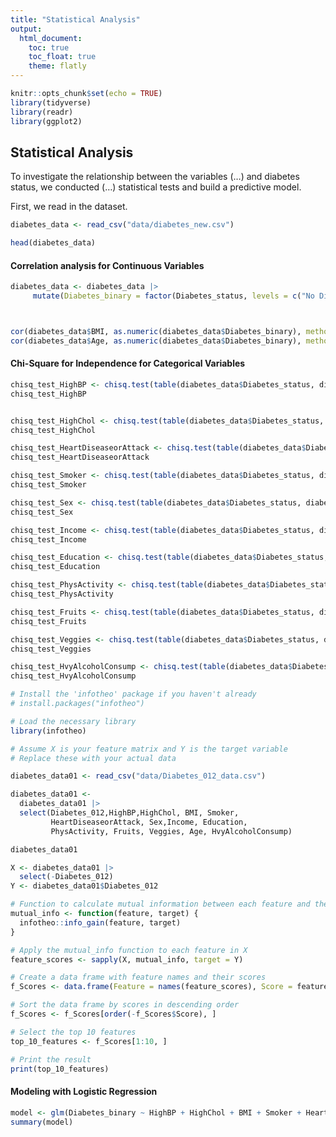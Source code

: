 ```yaml
---
title: "Statistical Analysis"
output: 
  html_document:
    toc: true
    toc_float: true
    theme: flatly
---
```

```r
knitr::opts_chunk$set(echo = TRUE)
library(tidyverse)
library(readr)
library(ggplot2)

```


## Statistical Analysis

To investigate the relationship between the variables (...) and diabetes status, we conducted (...) statistical tests and build a predictive model. 

First, we read in the dataset. 


```r
diabetes_data <- read_csv("data/diabetes_new.csv")

head(diabetes_data)
```

#### Correlation analysis for Continuous Variables
```r


diabetes_data <- diabetes_data |>
     mutate(Diabetes_binary = factor(Diabetes_status, levels = c("No Diabetes", "Diabetes"), labels = c(0, 1)))



cor(diabetes_data$BMI, as.numeric(diabetes_data$Diabetes_binary), method = "pearson") 
cor(diabetes_data$Age, as.numeric(diabetes_data$Diabetes_binary), method = "pearson") 

```

#### Chi-Square for Independence for Categorical Variables

```r


chisq_test_HighBP <- chisq.test(table(diabetes_data$Diabetes_status, diabetes_data$HighBP))
chisq_test_HighBP


chisq_test_HighChol <- chisq.test(table(diabetes_data$Diabetes_status, diabetes_data$HighChol))
chisq_test_HighChol

chisq_test_HeartDiseaseorAttack <- chisq.test(table(diabetes_data$Diabetes_status, diabetes_data$HeartDiseaseorAttack))
chisq_test_HeartDiseaseorAttack

chisq_test_Smoker <- chisq.test(table(diabetes_data$Diabetes_status, diabetes_data$Smoker))
chisq_test_Smoker

chisq_test_Sex <- chisq.test(table(diabetes_data$Diabetes_status, diabetes_data$Sex))
chisq_test_Sex

chisq_test_Income <- chisq.test(table(diabetes_data$Diabetes_status, diabetes_data$Income))
chisq_test_Income

chisq_test_Education <- chisq.test(table(diabetes_data$Diabetes_status, diabetes_data$Education))
chisq_test_Education

chisq_test_PhysActivity <- chisq.test(table(diabetes_data$Diabetes_status, diabetes_data$PhysActivity))
chisq_test_PhysActivity

chisq_test_Fruits <- chisq.test(table(diabetes_data$Diabetes_status, diabetes_data$Fruits))
chisq_test_Fruits

chisq_test_Veggies <- chisq.test(table(diabetes_data$Diabetes_status, diabetes_data$Veggies))
chisq_test_Veggies

chisq_test_HvyAlcoholConsump <- chisq.test(table(diabetes_data$Diabetes_status, diabetes_data$HvyAlcoholConsump))
chisq_test_HvyAlcoholConsump
```
```r
# Install the 'infotheo' package if you haven't already
# install.packages("infotheo")

# Load the necessary library
library(infotheo)

# Assume X is your feature matrix and Y is the target variable
# Replace these with your actual data
```


```r
diabetes_data01 <- read_csv("data/Diabetes_012_data.csv")

diabetes_data01 <- 
  diabetes_data01 |>
  select(Diabetes_012,HighBP,HighChol, BMI, Smoker, 
         HeartDiseaseorAttack, Sex,Income, Education, 
         PhysActivity, Fruits, Veggies, Age, HvyAlcoholConsump)

diabetes_data01
```


```r
X <- diabetes_data01 |>
  select(-Diabetes_012)
Y <- diabetes_data01$Diabetes_012

# Function to calculate mutual information between each feature and the target variable
mutual_info <- function(feature, target) {
  infotheo::info_gain(feature, target)
}

# Apply the mutual_info function to each feature in X
feature_scores <- sapply(X, mutual_info, target = Y)

# Create a data frame with feature names and their scores
f_Scores <- data.frame(Feature = names(feature_scores), Score = feature_scores)

# Sort the data frame by scores in descending order
f_Scores <- f_Scores[order(-f_Scores$Score), ]

# Select the top 10 features
top_10_features <- f_Scores[1:10, ]

# Print the result
print(top_10_features)

```


#### Modeling with Logistic Regression

```r
model <- glm(Diabetes_binary ~ HighBP + HighChol + BMI + Smoker + HeartDiseaseorAttack + Sex + Income + Education + PhysActivity + Fruits + Veggies + Age + HvyAlcoholConsump, family = "binomial", data = diabetes_data)
summary(model)

```
